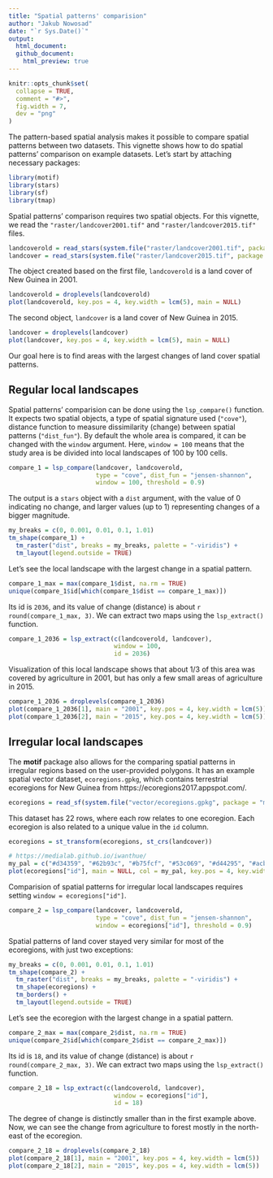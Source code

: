 ```yaml
---
title: "Spatial patterns' comparision"
author: "Jakub Nowosad"
date: "`r Sys.Date()`"
output: 
  html_document:
  github_document:
    html_preview: true
---
```


```r
knitr::opts_chunk$set(
  collapse = TRUE,
  comment = "#>",
  fig.width = 7,
  dev = "png"
)
```

The pattern-based spatial analysis makes it possible to compare spatial patterns between two datasets.
This vignette shows how to do spatial patterns' comparison on example datasets.
Let's start by attaching necessary packages:

```r
library(motif)
library(stars)
library(sf)
library(tmap)
```

Spatial patterns' comparison requires two spatial objects.
For this vignette, we read the `"raster/landcover2001.tif"` and `"raster/landcover2015.tif"` files.

```r
landcoverold = read_stars(system.file("raster/landcover2001.tif", package = "motif"))
landcover = read_stars(system.file("raster/landcover2015.tif", package = "motif"))
```

The object created based on the first file, `landcoverold` is a land cover of New Guinea in 2001.

```r
landcoverold = droplevels(landcoverold)
plot(landcoverold, key.pos = 4, key.width = lcm(5), main = NULL)
```

The second object, `landcover` is a land cover of New Guinea in 2015.

```r
landcover = droplevels(landcover)
plot(landcover, key.pos = 4, key.width = lcm(5), main = NULL)
```

Our goal here is to find areas with the largest changes of land cover spatial patterns.

## Regular local landscapes

Spatial patterns' comparision can be done using the `lsp_compare()` function.
It expects two spatial objects, a type of spatial signature used (`"cove"`), distance function to measure dissimilarity (change) between spatial patterns (`"dist_fun"`).
By default the whole area is compared, it can be changed with the `window` argument.
Here, `window = 100` means that the study area is be divided into local landscapes of 100 by 100 cells.

```r
compare_1 = lsp_compare(landcover, landcoverold,
                        type = "cove", dist_fun = "jensen-shannon",
                        window = 100, threshold = 0.9)
```

The output is a `stars` object with a `dist` argument, with the value of 0 indicating no change, and larger values (up to 1) representing changes of a bigger magnitude.

```r
my_breaks = c(0, 0.001, 0.01, 0.1, 1.01)
tm_shape(compare_1) +
  tm_raster("dist", breaks = my_breaks, palette = "-viridis") +
  tm_layout(legend.outside = TRUE)
```

Let's see the local landscape with the largest change in a spatial pattern.

```r
compare_1_max = max(compare_1$dist, na.rm = TRUE)
unique(compare_1$id[which(compare_1$dist == compare_1_max)])
```

Its id is `2036`, and its value of change (distance) is about `r round(compare_1_max, 3)`.
We can extract two maps using the `lsp_extract()` function.

```r
compare_1_2036 = lsp_extract(c(landcoverold, landcover),
                             window = 100,
                             id = 2036)
```

Visualization of this local landscape shows that about 1/3 of this area was covered by agriculture in 2001, but has only a few small areas of agriculture in 2015. 

```r
compare_1_2036 = droplevels(compare_1_2036)
plot(compare_1_2036[1], main = "2001", key.pos = 4, key.width = lcm(5))
plot(compare_1_2036[2], main = "2015", key.pos = 4, key.width = lcm(5))
```

## Irregular local landscapes

The **motif** package also allows for the comparing spatial patterns in irregular regions based on the user-provided polygons.
It has an example spatial vector dataset, `ecoregions.gpkg`, which contains terrestrial ecoregions for New Guinea from https://ecoregions2017.appspot.com/. 

```r
ecoregions = read_sf(system.file("vector/ecoregions.gpkg", package = "motif"))
```

This dataset has 22 rows, where each row relates to one ecoregion.
Each ecoregion is also related to a unique value in the `id` column.

```r
ecoregions = st_transform(ecoregions, st_crs(landcover))
```

```r
# https://medialab.github.io/iwanthue/
my_pal = c("#d34359", "#62b93c", "#b75fcf", "#53c069", "#d44295", "#acb939", "#626edd", "#dc9e36", "#8156a8", "#4b8734", "#d98dc7", "#58c096", "#cc542a", "#48bbd2", "#bf814d", "#6686c8", "#968c30", "#a34d78", "#36815b", "#c26963", "#a2b36b", "#6b6829")
plot(ecoregions["id"], main = NULL, col = my_pal, key.pos = 4, key.width = lcm(5))
```

Comparision of spatial patterns for irregular local landscapes requires setting `window = ecoregions["id"]`.

```r
compare_2 = lsp_compare(landcover, landcoverold, 
                        type = "cove", dist_fun = "jensen-shannon", 
                        window = ecoregions["id"], threshold = 0.9)
```

Spatial patterns of land cover stayed very similar for most of the ecoregions, with just two exceptions:

```r
my_breaks = c(0, 0.001, 0.01, 0.1, 1.01)
tm_shape(compare_2) +
  tm_raster("dist", breaks = my_breaks, palette = "-viridis") +
  tm_shape(ecoregions) +
  tm_borders() +
  tm_layout(legend.outside = TRUE)
```

Let's see the ecoregion with the largest change in a spatial pattern.

```r
compare_2_max = max(compare_2$dist, na.rm = TRUE)
unique(compare_2$id[which(compare_2$dist == compare_2_max)])
```

Its id is `18`, and its value of change (distance) is about `r round(compare_2_max, 3)`.
We can extract two maps using the `lsp_extract()` function.

```r
compare_2_18 = lsp_extract(c(landcoverold, landcover),
                             window = ecoregions["id"],
                             id = 18)
```

The degree of change is distinctly smaller than in the first example above.
Now, we can see the change from agriculture to forest mostly in the north-east of the ecoregion.

```r
compare_2_18 = droplevels(compare_2_18)
plot(compare_2_18[1], main = "2001", key.pos = 4, key.width = lcm(5))
plot(compare_2_18[2], main = "2015", key.pos = 4, key.width = lcm(5))
```
